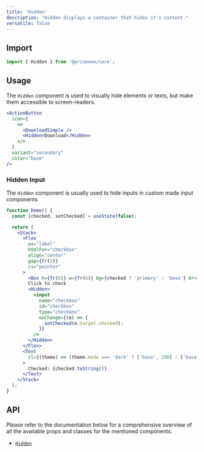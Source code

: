 ---
title: 'Hidden'
description: "Hidden displays a container that hides it's content."
versatile: false
---

## Import

```js
import { Hidden } from '@prismane/core';
```

## Usage

The `Hidden` component is used to visually hide elements or texts, but make them accessible to screen-readers.

```jsx preview
<ActionButton
  icon={
    <>
      <DownloadSimple />
      <Hidden>Download</Hidden>
    </>
  }
  variant="secondary"
  color="base"
/>
```

### Hidden Input

The `Hidden` component is usually used to hide inputs in custom made input components

```jsx preview
function Demo() {
  const [checked, setChecked] = useState(false);

  return (
    <Stack>
      <Flex
        as="label"
        htmlFor="checkbox"
        align="center"
        gap={fr(2)}
        cs="pointer"
      >
        <Box h={fr(6)} w={fr(6)} bg={checked ? 'primary' : 'base'} br="sm" />
        Click to check
        <Hidden>
          <input
            name="checkbox"
            id="checkbox"
            type="checkbox"
            onChange={(e) => {
              setChecked(e.target.checked);
            }}
          />
        </Hidden>
      </Flex>
      <Text
        cl={(theme) => (theme.mode === 'dark' ? ['base', 200] : ['base', 700])}
      >
        Checked: {checked.toString()}
      </Text>
    </Stack>
  );
}
```

## API

Please refer to the documentation below for a comprehensive overview of all the available props and classes for the mentioned components.

- [`Hidden`](/docs/components-api/hidden-api)
